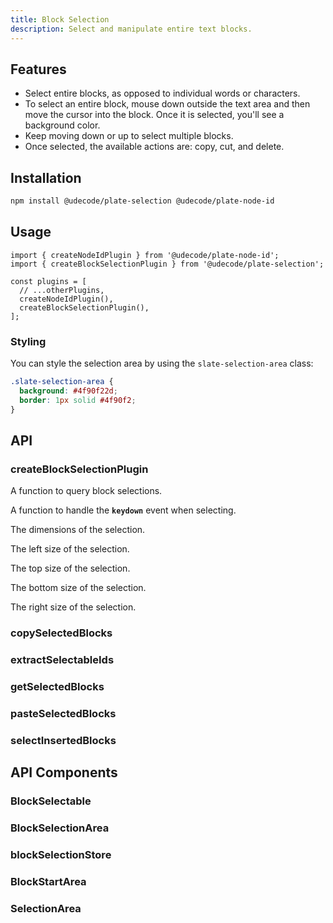 ```yaml
---
title: Block Selection
description: Select and manipulate entire text blocks.
---
```


<ComponentPreview name="playground-demo" id="blockselection" />

<PackageInfo>

## Features

- Select entire blocks, as opposed to individual words or characters.
- To select an entire block, mouse down outside the text area and then move the cursor into the block. Once it is selected, you'll see a background color.
- Keep moving down or up to select multiple blocks.
- Once selected, the available actions are: copy, cut, and delete.

</PackageInfo>

## Installation

```bash
npm install @udecode/plate-selection @udecode/plate-node-id
```

## Usage

```tsx
import { createNodeIdPlugin } from '@udecode/plate-node-id';
import { createBlockSelectionPlugin } from '@udecode/plate-selection';

const plugins = [
  // ...otherPlugins,
  createNodeIdPlugin(),
  createBlockSelectionPlugin(),
];
```

### Styling

You can style the selection area by using the `slate-selection-area` class:

```css
.slate-selection-area {
  background: #4f90f22d;
  border: 1px solid #4f90f2;
}
```

## API

### createBlockSelectionPlugin

<APIAttributes>
<APIItem
  name="query"
  type="function"
  optional
>

A function to query block selections.

</APIItem>
<APIItem
  name="onKeyDownSelecting"
  type="(e: KeyboardEvent) => void"
  optional
>

A function to handle the **`keydown`** event when selecting.

</APIItem>
<APIItem name="sizes" type="Object" optional>

The dimensions of the selection.

<APISubList>
<APISubListItem parent="sizes" name="left" type="number" optional>

The left size of the selection.

</APISubListItem>
<APISubListItem parent="sizes" name="top" type="number" optional>

The top size of the selection.

</APISubListItem>
<APISubListItem parent="sizes" name="bottom" type="number" optional>

The bottom size of the selection.

</APISubListItem>
<APISubListItem parent="sizes" name="right" type="number" optional>

The right size of the selection.

</APISubListItem>
</APISubList>
</APIItem>
</APIAttributes>

### copySelectedBlocks

### extractSelectableIds

### getSelectedBlocks

### pasteSelectedBlocks

### selectInsertedBlocks

## API Components

### BlockSelectable

### BlockSelectionArea

### blockSelectionStore

### BlockStartArea

### SelectionArea
